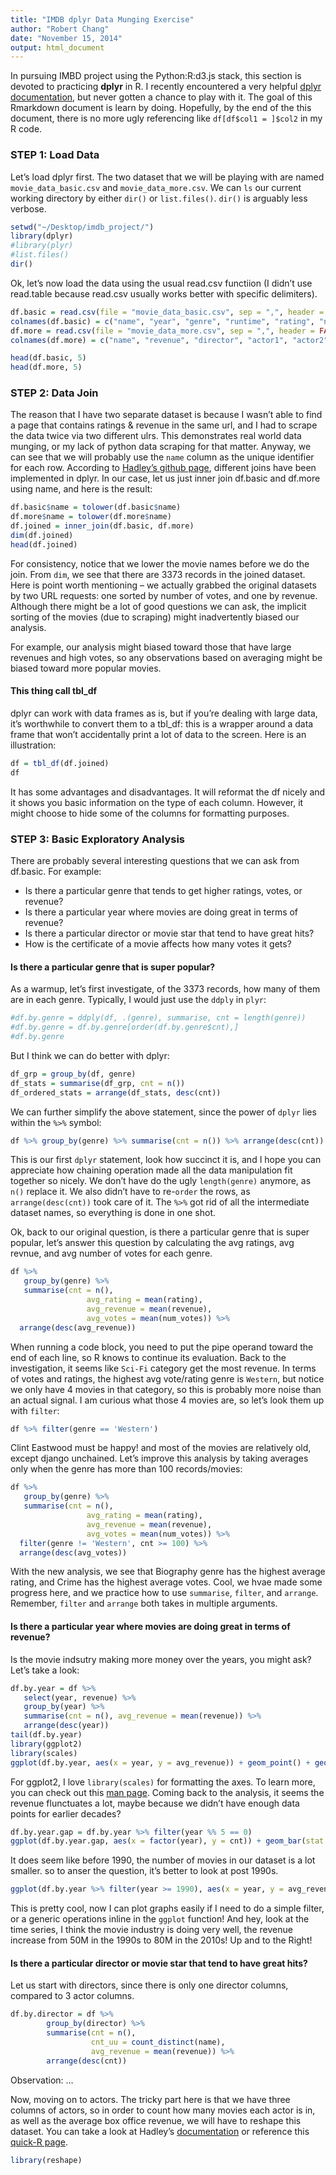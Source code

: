 ```yaml
---
title: "IMDB dplyr Data Munging Exercise"
author: "Robert Chang"
date: "November 15, 2014"
output: html_document
---
```


In pursuing IMBD project using the Python:R:d3.js stack, this section is devoted to practicing **dplyr** in R. I recently encountered a very helpful [dplyr documentation](http://rstudio-pubs-static.s3.amazonaws.com/11068_8bc42d6df61341b2bed45e9a9a3bf9f4.html), but never gotten a chance to play with it. The goal of this Rmarkdown document is learn by doing. Hopefully, by the end of the this document, there is no more ugly referencing like `df[df$col1 = ]$col2` in my R code.

### STEP 1: Load Data
Let's load dplyr first. The two dataset that we will be playing with are named `movie_data_basic.csv` and `movie_data_more.csv`. We can `ls` our current working directory by either `dir()` or `list.files()`. `dir()` is arguably less verbose.

```r
setwd("~/Desktop/imdb_project/")
library(dplyr)
#library(plyr)
#list.files()
dir()
```

Ok, let's now load the data using the usual read.csv functiion (I didn't use read.table because read.csv usually works better with specific delimiters).

```r
df.basic = read.csv(file = "movie_data_basic.csv", sep = ",", header = FALSE)
colnames(df.basic) = c("name", "year", "genre", "runtime", "rating", "num_votes")
df.more = read.csv(file = "movie_data_more.csv", sep = ",", header = FALSE)
colnames(df.more) = c("name", "revenue", "director", "actor1", "actor2", "actor3", "rated")

head(df.basic, 5)
head(df.more, 5)
```

### STEP 2: Data Join

The reason that I have two separate dataset is because I wasn't able to find a page that contains ratings & revenue in the same url, and I had to scrape the data twice via two different ulrs. This demonstrates real world data munging, or my lack of python data scraping for that matter. Anyway, we can see that we will probably use the `name` column as the unique identifier for each row. According to [Hadley's github page](https://github.com/hadley/dplyr), different joins have been implemented in dplyr. In our case, let us just inner join df.basic and df.more using name, and here is the result:

```r
df.basic$name = tolower(df.basic$name)
df.more$name = tolower(df.more$name)
df.joined = inner_join(df.basic, df.more)
dim(df.joined)
head(df.joined)
```

For consistency, notice that we lower the movie names before we do the join. From `dim`, we see that there are 3373 records in the joined dataset. Here is point worth mentioning -- we actually grabbed the original datasets by two URL requests: one sorted by number of votes, and one by revenue. Although there might be a lot of good questions we can ask, the implicit sorting of the movies (due to scraping) might inadvertently biased our analysis.

For example, our analysis might biased toward those that have large revenues and high votes, so any observations based on averaging might be biased toward more popular movies.

#### This thing call tbl_df

dplyr can work with data frames as is, but if you're dealing with large data, it's worthwhile to convert them to a tbl_df: this is a wrapper around a data frame that won't accidentally print a lot of data to the screen. Here is an illustration:

```r
df = tbl_df(df.joined)
df
```

It has some advantages and disadvantages. It will reformat the df nicely and it shows you basic information on the type of each column. However, it might choose to hide some of the columns for formatting purposes. 

### STEP 3: Basic Exploratory Analysis

There are probably several interesting questions that we can ask from df.basic. For example:

* Is there a particular genre that tends to get higher ratings, votes, or revenue?
* Is there a particular year where movies are doing great in terms of revenue?
* Is there a particular director or movie star that tend to have great hits?
* How is the certificate of a movie affects how many votes it gets?

#### Is there a particular genre that is super popular?

As a warmup, let's first investigate, of the 3373 records, how many of them are in each genre. Typically, I would just use the `ddply` in `plyr`:

```r
#df.by.genre = ddply(df, .(genre), summarise, cnt = length(genre))
#df.by.genre = df.by.genre[order(df.by.genre$cnt),]
#df.by.genre
```

But I think we can do better with dplyr:

```r
df_grp = group_by(df, genre)
df_stats = summarise(df_grp, cnt = n())
df_ordered_stats = arrange(df_stats, desc(cnt))
```

We can further simplify the above statement, since the power of `dplyr` lies within the `%>%` symbol:

```r
df %>% group_by(genre) %>% summarise(cnt = n()) %>% arrange(desc(cnt))
```

This is our first `dplyr` statement, look how succinct it is, and I hope you can appreciate how chaining operation made all the data manipulation fit together so nicely. We don't have do the ugly `length(genre)` anymore, as `n()` replace it. We also didn't have to re-`order` the rows, as `arrange(desc(cnt))` took care of it. The `%>%` got rid of all the intermediate dataset names, so everything is done in one shot.

Ok, back to our original question, is there a particular genre that is super popular, let's answer this question by calculating the avg ratings, avg revnue, and avg number of votes for each genre.

```r
df %>% 
   group_by(genre) %>% 
   summarise(cnt = n(),
                 avg_rating = mean(rating),
                 avg_revenue = mean(revenue),
                 avg_votes = mean(num_votes)) %>%
  arrange(desc(avg_revenue))
```

When running a code block, you need to put the pipe operand toward the end of each line, so R knows to continue its evaluation. Back to the investigation, it seems like `Sci-Fi` category get the most revenue. In terms of votes and ratings, the highest avg vote/rating genre is `Western`, but notice we only have 4 movies in that category, so this is probably more noise than an actual signal. I am curious what those 4 movies are, so let's look them up with `filter`:

```r
df %>% filter(genre == 'Western')
```

Clint Eastwood must be happy! and most of the movies are relatively old, except django unchained. Let's improve this analysis by taking averages only when the genre has more than 100 records/movies:

```r
df %>%
   group_by(genre) %>% 
   summarise(cnt = n(),
                 avg_rating = mean(rating),
                 avg_revenue = mean(revenue),
                 avg_votes = mean(num_votes)) %>%
  filter(genre != 'Western', cnt >= 100) %>%
  arrange(desc(avg_votes))
```

With the new analysis, we see that Biography genre has the highest average rating, and Crime has the highest average votes. Cool, we hvae made some progress here, and we practice how to use `summarise`, `filter`, and `arrange`. Remember, `filter` and `arrange` both takes in multiple arguments.

#### Is there a particular year where movies are doing great in terms of revenue?

Is the movie indsutry making more money over the years, you might ask? Let's take a look:

```r
df.by.year = df %>%
   select(year, revenue) %>%
   group_by(year) %>%
   summarise(cnt = n(), avg_revenue = mean(revenue)) %>%
   arrange(desc(year))
tail(df.by.year)
library(ggplot2)
library(scales)
ggplot(df.by.year, aes(x = year, y = avg_revenue)) + geom_point() + geom_line() + xlab("year") + ylab("avg revenue") + scale_y_continuous(labels = comma) 
```

For ggplot2, I love `library(scales)` for formatting the axes. To learn more, you can check out this [man page](http://docs.ggplot2.org/current/scale_continuous.html). Coming back to the analysis, it seems the revenue flunctuates a lot, maybe because we didn't have enough data points for earlier decades?

```r
df.by.year.gap = df.by.year %>% filter(year %% 5 == 0)
ggplot(df.by.year.gap, aes(x = factor(year), y = cnt)) + geom_bar(stat = "identity")
```

It does seem like before 1990, the number of movies in our dataset is a lot smaller. so to anser the question, it's better to look at post 1990s.

```r
ggplot(df.by.year %>% filter(year >= 1990), aes(x = year, y = avg_revenue)) + geom_point() + geom_line() + xlab("year") + ylab("avg revenue") + scale_y_continuous(labels = comma) 
```

This is pretty cool, now I can plot graphs easily if I need to do a simple filter, or a generic operations inline in the `ggplot` function! And hey, look at the time series, I think the movie industry is doing very well, the revenue increase from 50M in the 1990s to 80M in the 2010s! Up and to the Right!

#### Is there a particular director or movie star that tend to have great hits?

Let us start with directors, since there is only one director columns, compared to 3 actor columns.

```r
df.by.director = df %>% 
        group_by(director) %>%
        summarise(cnt = n(),
                  cnt_uu = count_distinct(name),
                  avg_revenue = mean(revenue)) %>%
        arrange(desc(cnt))    
```

Observation: ...

Now, moving on to actors. The tricky part here is that we have three columns of actors, so in order to count how many movies each actor is in, as well as the average box office revenue, we will have to reshape this dataset. You can take a look at Hadley's [documentation](http://had.co.nz/reshape/introduction.pdf) or reference this [quick-R page](http://www.statmethods.net/management/reshape.html).

```r
library(reshape)
```